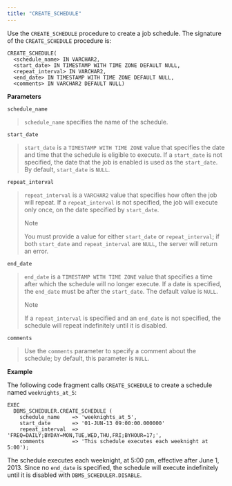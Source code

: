 ```yaml
---
title: "CREATE_SCHEDULE"
---
```




Use the `CREATE_SCHEDULE` procedure to create a job schedule. The signature of the `CREATE_SCHEDULE` procedure is:

``` text
CREATE_SCHEDULE(
  <schedule_name> IN VARCHAR2,
  <start_date> IN TIMESTAMP WITH TIME ZONE DEFAULT NULL,
  <repeat_interval> IN VARCHAR2,
  <end_date> IN TIMESTAMP WITH TIME ZONE DEFAULT NULL,
  <comments> IN VARCHAR2 DEFAULT NULL)
```

**Parameters**

`schedule_name`

> `schedule_name` specifies the name of the schedule.

`start_date`

> `start_date` is a `TIMESTAMP WITH TIME ZONE` value that specifies the date and time that the schedule is eligible to execute. If a `start_date` is not specified, the date that the job is enabled is used as the `start_date`. By default, `start_date` is `NULL`.

`repeat_interval`

> `repeat_interval` is a `VARCHAR2` value that specifies how often the job will repeat. If a `repeat_interval` is not specified, the job will execute only once, on the date specified by `start_date`.
> 
> <div class="note">
> 
> <div class="title">
> 
> Note
> 
> </div>
> 
> You must provide a value for either `start_date` or `repeat_interval`; if both `start_date` and `repeat_interval` are `NULL`, the server will return an error.
> 
> </div>

`end_date`

> `end_date` is a `TIMESTAMP WITH TIME ZONE` value that specifies a time after which the schedule will no longer execute. If a date is specified, the `end_date` must be after the `start_date`. The default value is `NULL`.
> 
> <div class="note">
> 
> <div class="title">
> 
> Note
> 
> </div>
> 
> If a `repeat_interval` is specified and an `end_date` is not specified, the schedule will repeat indefinitely until it is disabled.
> 
> </div>

`comments`

> Use the `comments` parameter to specify a comment about the schedule; by default, this parameter is `NULL`.

**Example**

The following code fragment calls `CREATE_SCHEDULE` to create a schedule named `weeknights_at_5`:

``` text
EXEC
  DBMS_SCHEDULER.CREATE_SCHEDULE (
    schedule_name    => 'weeknights_at_5',
    start_date       => '01-JUN-13 09:00:00.000000'
    repeat_interval  => 'FREQ=DAILY;BYDAY=MON,TUE,WED,THU,FRI;BYHOUR=17;',
    comments         => 'This schedule executes each weeknight at 5:00');
```

The schedule executes each weeknight, at 5:00 pm, effective after June 1, 2013. Since no `end_date` is specified, the schedule will execute indefinitely until it is disabled with `DBMS_SCHEDULER.DISABLE`.
